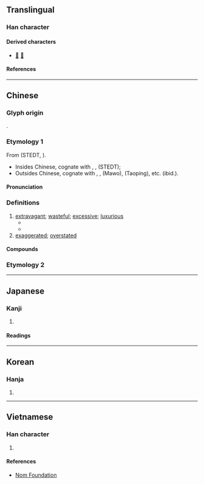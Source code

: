 {{character info}}
==Translingual==

===Han character===
{{Han char|rn=9|rad=人|as=06|sn=8|four=27227|canj=ONIN|ids=⿰亻多}}

====Derived characters====
*[[𣔢]] [[㢋]]

====References====
{{Han ref|kx=0101.190|dkj=00583|dj=0215.010|hdz=10151.080|uh=4F88}}

----

==Chinese==
{{zh-forms|alt=𠈎-ancient,奓,𠕝,𣆚,𠕰}}

===Glyph origin===
{{Han etym}}
{{Han compound|人|多|ls=psc|c1=s|c2=p|t1=person}}.

===Etymology 1===
From {{inh|zh|sit-pro|*g(r/l)aːj||scatter, sow, dispersedly widely; wide; star}} (STEDT, {{zh-ref|Schuessler, 2007}}).
*Insides Chinese, cognate with {{och-l|哆|id=1}}, {{och-l|移}}, {{och-l|離}} (STEDT);
*Outsides Chinese, cognate with {{cog|my|ကျယ်||wide}}, {{cog|lus|tai||scatter, disperse}}, {{cog|cng|tr=ʁdʐə|t=star}} (Mawo), {{cog|qxs|tr='''χdʐe³³'''pe⁵⁵|t=star}} (Taoping), etc. (ibid.).

====Pronunciation====
{{zh-pron
|m=chǐ
|c=ci2
|mn=qz:chhír/tw,xm,zz:chhí
|mc=y
|oc=y
|cat=a
}}

===Definitions===
{{zh-hanzi}}

# [[extravagant]]; [[wasteful]]; [[excessive]]; [[luxurious]]
#* {{zh-x|二十四 年，春，刻 其 桷，皆 非禮 也。御-孫 諫 曰：「臣 聞 之：『儉，德 之 共 也；侈，惡 之 大 也。』先君 有 共德，而 君 納 諸 大惡，無 乃 不可 乎？」|In the twenty-fourth year, in spring, the square pillars were carved: in both cases, this was not in accordance with ritual propriety. Yusun remonstrated: “I have heard: ‘Frugality is the most revered of virtues; '''profligacy''' is the greatest of evils.’ Our former ruler had revered virtue, but you led him into this greatest of evils. How on earth could this not be totally wrong?”|ref=Zuozhuan-D}}
#* {{zh-x|不-侈 於 後世，不-靡 於 萬物，不-暉 於 數-度，以 繩墨 自-矯，而 備 世 之 急，古 之 道術 有 在 於是 者。|To leave no example of '''extravagance''' to future generations; to show no wastefulness in the use of anything; to make no display in the degree of their (ceremonial) observances; to keep themselves (in their expenditure) under the restraint of strict and exact rule, so as to be prepared for occurring emergencies - such regulations formed part of the system of the {{w|Tao|Way}} in antiquity.|ref=Zhuangzi}}
# [[exaggerated]]; [[overstated]]

====Compounds====
{{zh-der|不侈|侈侈|侈口|侈弇|侈糜|侈言|侈談|侈論|侈離|侈靡|奢侈|奢侈品|汰侈|浮侈|窮奢極侈|豪侈|踰侈|饒侈}}

===Etymology 2===
{{zh-see|濟|v|{{qualifier|Min}} many}}

----

==Japanese==

===Kanji===
{{ja-kanji|grade=|rs=人06}}

# {{rfdef|ja|sort=人06}}

====Readings====
{{ja-readings
|goon=し
|kanon=し
|kun=おご-る
}}

----

==Korean==

===Hanja===
{{ko-hanja|치}}

# {{rfdef|ko|sort=人06}}

----

==Vietnamese==

===Han character===
{{vi-readings|reading=[[xỉ]], [[ẩy]], [[xảy]], [[xí]], [[đứa]], [[xẩy]], [[xi]]|rs=人06}}

# {{rfdef|vi|sort=人06}}

====References====
* [http://nomfoundation.org/common/nom_details.php?codepoint=4f88 Nom Foundation]